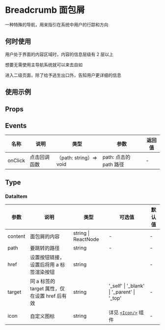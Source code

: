 # Breadcrumb 面包屑

一种特殊的导航，用来指引在系统中用户的行踪和方向

## 何时使用

用户处于界面的内容区域时，内容的信息层级有 2 层以上

想要无需使用主导航系统就可以来去自如

进入二级页面，除了给予逃生出口外，告知用户更详细的信息

## 使用示例

<!-- Inject Stories -->

## Props

<!-- Inject Props -->

## Events

| 名称    | 说明         | 类型                    | 参数                   | 返回值 |
| ------- | ------------ | ----------------------- | ---------------------- | ------ |
| onClick | 点击回调函数 | （path: string）=> void | path: 点击的 path 路径 | -      |

## Type

### DataItem

| 参数    | 说明                                          | 类型                | 可选值                                          | 默认值 |
| ------- | --------------------------------------------- | ------------------- | ----------------------------------------------- | ------ |
| content | 面包屑的内容                                  | string \| ReactNode | -                                               | -      |
| path    | 要跳转的路径                                  | string              | -                                               | -      |
| href    | 设置按钮链接，设置后将用 a 标签渲染按钮       | string              | ︎                                               | -      |
| target  | 同 a 标签的 target 属性，仅在设置 href 后有效 | string              | ︎'\_self' \| '\_blank' \| '\_parent' \| '\_top' | -      |
| icon    | 自定义图标                                    | string              | 详见 [`<Icon/>`](/hiui/zh-CN/docs/icon) 组件 ︎  | -      |
